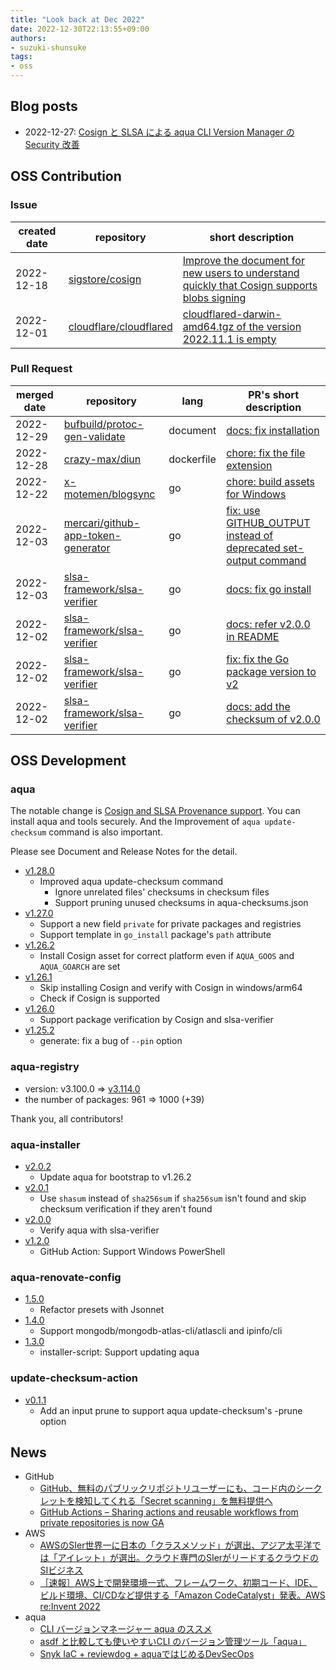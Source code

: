 ```yaml
---
title: "Look back at Dec 2022"
date: 2022-12-30T22:13:55+09:00
authors:
- suzuki-shunsuke
tags:
- oss
---
```



## Blog posts

* 2022-12-27: [Cosign と SLSA による aqua CLI Version Manager の Security 改善](https://zenn.dev/shunsuke_suzuki/articles/aqua-cosign-slsa)

## OSS Contribution

### Issue

created date | repository | short description
--- | --- | ---
2022-12-18 | [sigstore/cosign](https://github.com/sigstore/cosign) | [Improve the document for new users to understand quickly that Cosign supports blobs signing](https://github.com/sigstore/cosign/issues/2554)
2022-12-01 | [cloudflare/cloudflared](https://github.com/cloudflare/cloudflared) | [cloudflared-darwin-amd64.tgz of the version 2022.11.1 is empty](https://github.com/cloudflare/cloudflared/issues/831)

### Pull Request

merged date | repository | lang | PR's short description
--- | --- | --- | ---
2022-12-29 | [bufbuild/protoc-gen-validate](https://github.com/bufbuild/protoc-gen-validate) | document | [docs: fix installation](https://github.com/bufbuild/protoc-gen-validate/pull/765)
2022-12-28 | [crazy-max/diun](https://github.com/crazy-max/diun) | dockerfile | [chore: fix the file extension](https://github.com/crazy-max/diun/pull/743)
2022-12-22 | [x-motemen/blogsync](https://github.com/x-motemen/blogsync) | go | [chore: build assets for Windows](https://github.com/x-motemen/blogsync/pull/56)
2022-12-03 | [mercari/github-app-token-generator](https://github.com/mercari/github-app-token-generator) | go | [fix: use GITHUB_OUTPUT instead of deprecated set-output command](https://github.com/mercari/github-app-token-generator/pull/5)
2022-12-03 | [slsa-framework/slsa-verifier](https://github.com/slsa-framework/slsa-verifier) | go | [docs: fix go install](https://github.com/slsa-framework/slsa-verifier/pull/376)
2022-12-02 | [slsa-framework/slsa-verifier](https://github.com/slsa-framework/slsa-verifier) | go | [docs: refer v2.0.0 in README](https://github.com/slsa-framework/slsa-verifier/pull/375)
2022-12-02 | [slsa-framework/slsa-verifier](https://github.com/slsa-framework/slsa-verifier) | go | [fix: fix the Go package version to v2](https://github.com/slsa-framework/slsa-verifier/pull/373)
2022-12-02 | [slsa-framework/slsa-verifier](https://github.com/slsa-framework/slsa-verifier) | go | [docs: add the checksum of v2.0.0](https://github.com/slsa-framework/slsa-verifier/pull/374)

## OSS Development

### aqua

The notable change is [Cosign and SLSA Provenance support](https://aquaproj.github.io/docs/reference/cosign-slsa/).
You can install aqua and tools securely.
And the Improvement of `aqua update-checksum` command is also important.

Please see Document and Release Notes for the detail.

- [v1.28.0](https://github.com/aquaproj/aqua/releases/tag/v1.28.0)
  - Improved aqua update-checksum command
    - Ignore unrelated files' checksums in checksum files
    - Support pruning unused checksums in aqua-checksums.json
- [v1.27.0](https://github.com/aquaproj/aqua/releases/tag/v1.27.0)
  - Support a new field `private` for private packages and registries
  - Support template in `go_install` package's `path` attribute
- [v1.26.2](https://github.com/aquaproj/aqua/releases/tag/v1.26.2)
  - Install Cosign asset for correct platform even if `AQUA_GOOS` and `AQUA_GOARCH` are set
- [v1.26.1](https://github.com/aquaproj/aqua/releases/tag/v1.26.1)
  - Skip installing Cosign and verify with Cosign in windows/arm64
  - Check if Cosign is supported
- [v1.26.0](https://github.com/aquaproj/aqua/releases/tag/v1.26.0)
  - Support package verification by Cosign and slsa-verifier
- [v1.25.2](https://github.com/aquaproj/aqua/releases/tag/v1.25.2)
  - generate: fix a bug of `--pin` option

### aqua-registry

- version: v3.100.0 => [v3.114.0](https://github.com/aquaproj/aqua-registry/releases/tag/v3.114.0)
- the number of packages: 961 => 1000 (+39)

Thank you, all contributors!

### aqua-installer

- [v2.0.2](https://github.com/aquaproj/aqua-installer/releases/tag/v2.0.2)
  - Update aqua for bootstrap to v1.26.2
- [v2.0.1](https://github.com/aquaproj/aqua-installer/releases/tag/v2.0.1)
  - Use `shasum` instead of `sha256sum` if `sha256sum` isn't found and skip checksum verification if they aren't found
- [v2.0.0](https://github.com/aquaproj/aqua-installer/releases/tag/v2.0.0)
  - Verify aqua with slsa-verifier
- [v1.2.0](https://github.com/aquaproj/aqua-installer/releases/tag/v1.2.0)
  - GitHub Action: Support Windows PowerShell

### aqua-renovate-config

- [1.5.0](https://github.com/aquaproj/aqua-renovate-config/releases/tag/1.5.0)
  - Refactor presets with Jsonnet
- [1.4.0](https://github.com/aquaproj/aqua-renovate-config/releases/tag/1.4.0)
  - Support mongodb/mongodb-atlas-cli/atlascli and ipinfo/cli
- [1.3.0](https://github.com/aquaproj/aqua-renovate-config/releases/tag/1.3.0)
  - installer-script: Support updating aqua

### update-checksum-action

- [v0.1.1](https://github.com/aquaproj/update-checksum-action/releases/tag/v0.1.1)
  - Add an input prune to support aqua update-checksum's -prune option

## News

- GitHub
  - [GitHub、無料のパブリックリポジトリユーザーにも、コード内のシークレットを検知してくれる「Secret scanning」を無料提供へ](https://www.publickey1.jp/blog/22/githubsecret_scanning_1.html)
  - [GitHub Actions – Sharing actions and reusable workflows from private repositories is now GA](https://github.blog/changelog/2022-12-14-github-actions-sharing-actions-and-reusable-workflows-from-private-repositories-is-now-ga/)
- AWS
  - [AWSのSIer世界一に日本の「クラスメソッド」が選出、アジア太平洋では「アイレット」が選出。クラウド専門のSIerがリードするクラウドのSIビジネス](https://www.publickey1.jp/blog/22/awssiersiersi.html)
  - [［速報］AWS上で開発環境一式、フレームワーク、初期コード、IDE、ビルド環境、CI/CDなど提供する「Amazon CodeCatalyst」発表。AWS re:Invent 2022](https://www.publickey1.jp/blog/22/awsidecicdamazon_codecatalystaws_reinvent_2022.html)
- aqua
  - [CLI バージョンマネージャー aqua のススメ](https://engineer.retty.me/entry/2022/12/14/130000)
  - [asdf と比較しても使いやすいCLI のバージョン管理ツール「aqua」](https://blog.framinal.life/entry/aqua)
  - [Snyk IaC + reviewdog + aquaではじめるDevSecOps](https://tech.gunosy.io/entry/snyk_iac_reviewdog_aqua_devsecops)
